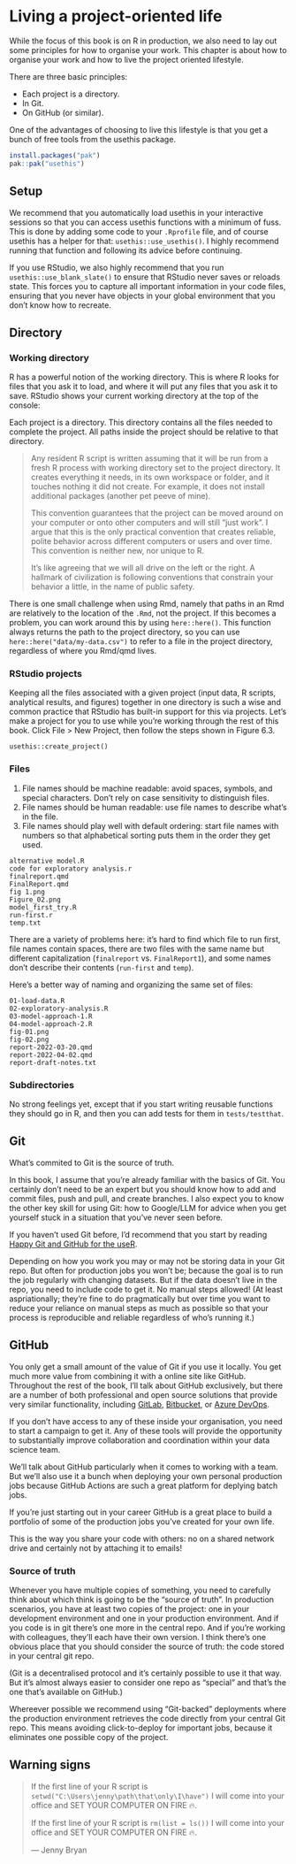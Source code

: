 # Living a project-oriented life

<!--
Drawn from:
* https://r4ds.hadley.nz/workflow-scripts#fig-new-project
* https://www.tidyverse.org/blog/2017/12/workflow-vs-script/
-->

While the focus of this book is on R in production, we also need to lay out some principles for how to organise your work. This chapter is about how to organise your work and how to live the project oriented lifestyle.

There are three basic principles:

* Each project is a directory.
* In Git.
* On GitHub (or similar).

One of the advantages of choosing to live this lifestyle is that you get a bunch of free tools from the usethis package.

```R
install.packages("pak")
pak::pak("usethis")
```

## Setup

We recommend that you automatically load usethis in your interactive sessions so that you can access usethis functions with a minimum of fuss. This is done by adding some code to your `.Rprofile` file, and of course usethis has a helper for that: `usethis::use_usethis()`. I highly recommend running that function and following its advice before continuing.

If you use RStudio, we also highly recommend that you run `usethis::use_blank_slate()` to ensure that RStudio never saves or reloads state. This forces you to capture all important information in your code files, ensuring that you never have objects in your global environment that you don't know how to recreate.

## Directory

### Working directory

R has a powerful notion of the working directory. This is where R looks for files that you ask it to load, and where it will put any files that you ask it to save. RStudio shows your current working directory at the top of the console:

Each project is a directory. This directory contains all the files needed to complete the project. All paths inside the project should be relative to that directory.

> Any resident R script is written assuming that it will be run from a fresh R process with working directory set to the project directory. It creates everything it needs, in its own workspace or folder, and it touches nothing it did not create. For example, it does not install additional packages (another pet peeve of mine).
>
> This convention guarantees that the project can be moved around on your computer or onto other computers and will still “just work”. I argue that this is the only practical convention that creates reliable, polite behavior across different computers or users and over time. This convention is neither new, nor unique to R.
>
> It’s like agreeing that we will all drive on the left or the right. A hallmark of civilization is following conventions that constrain your behavior a little, in the name of public safety.

There is one small challenge when using Rmd, namely that paths in an Rmd are relatively to the location of the `.Rmd`, not the project. If this becomes a problem, you can work around this by using `here::here()`. This function always returns the path to the project directory, so you can use `here::here("data/my-data.csv")` to refer to a file in the project directory, regardless of where you Rmd/qmd lives.

### RStudio projects

Keeping all the files associated with a given project (input data, R scripts, analytical results, and figures) together in one directory is such a wise and common practice that RStudio has built-in support for this via projects. Let’s make a project for you to use while you’re working through the rest of this book. Click File > New Project, then follow the steps shown in Figure 6.3.

`usethis::create_project()`

### Files

1. File names should be machine readable: avoid spaces, symbols, and special characters. Don’t rely on case sensitivity to distinguish files.
1. File names should be human readable: use file names to describe what’s in the file.
1. File names should play well with default ordering: start file names with numbers so that alphabetical sorting puts them in the order they get used.

```
alternative model.R
code for exploratory analysis.r
finalreport.qmd
FinalReport.qmd
fig 1.png
Figure_02.png
model_first_try.R
run-first.r
temp.txt
```

There are a variety of problems here: it’s hard to find which file to run first, file names contain spaces, there are two files with the same name but different capitalization (`finalreport` vs. `FinalReport1`), and some names don’t describe their contents (`run-first` and `temp`).

Here’s a better way of naming and organizing the same set of files:

```
01-load-data.R
02-exploratory-analysis.R
03-model-approach-1.R
04-model-approach-2.R
fig-01.png
fig-02.png
report-2022-03-20.qmd
report-2022-04-02.qmd
report-draft-notes.txt
```

### Subdirectories

No strong feelings yet, except that if you start writing reusable functions they should go in R, and then you can add tests for them in `tests/testthat`.

## Git

What's commited to Git is the source of truth.

In this book, I assume that you're already familiar with the basics of Git. You certainly don't need to be an expert but you should know how to add and commit files, push and pull, and create branches. I also expect you to know the other key skill for using Git: how to Google/LLM for advice when you get yourself stuck in a situation that you've never seen before.

If you haven't used Git before, I'd recommend that you start by reading [Happy Git and GitHub for the useR](https://happygitwithr.com/).

Depending on how you work you may or may not be storing data in your Git repo. But often for production jobs you won't be; because the goal is to run the job regularly with changing datasets. But if the data doesn't live in the repo, you need to include code to get it. No manual steps allowed! (At least aspriationally; they're fine to do pragmatically but over time you want to reduce your reliance on manual steps as much as possible so that your process is reproducible and reliable regardless of who's running it.)

## GitHub

You only get a small amount of the value of Git if you use it locally. You get much more value from combining it with a online site like GitHub. Throughout the rest of the book, I'll talk about GitHub exclusively, but there are a number of both professional and open source solutions that provide very similar functionality, including [GitLab](https://about.gitlab.com), [Bitbucket](https://bitbucket.org), or [Azure DevOps](https://azure.microsoft.com/en-us/services/devops/).

If you don't have access to any of these inside your organisation, you need to start a campaign to get it. Any of these tools will provide the opportunity to substantially improve collaboration and coordination within your data science team.

We'll talk about GitHub particularly when it comes to working with a team. But we'll also use it a bunch when deploying your own personal production jobs because GitHub Actions are such a great platform for deplying batch jobs.

If you're just starting out in your career GitHub is a great place to build a portfolio of some of the production jobs you've created for your own life.

This is the way you share your code with others: no on a shared network drive and certainly not by attaching it to emails!

### Source of truth

Whenever you have multiple copies of something, you need to carefully think about which think is going to be the "source of truth". In production scenarios, you have at least two copies of the project: one in your development environment and one in your production environment. And if you code is in git there's one more in the central repo. And if you're working with colleagues, they'll each have their own version. I think there's one obvious place that you should consider the source of truth: the code stored in your central git repo.

(Git is a decentralised protocol and it's certainly possible to use it that way. But it's almost always easier to consider one repo as "special" and that's the one that's available on GitHub.)

Whereever possible we recommend using "Git-backed" deployments where the production environment retrieves the code directly from your central Git repo. This means avoiding click-to-deploy for important jobs, because it eliminates one possible copy of the project.

## Warning signs

> If the first line of your R script is
> `setwd("C:\Users\jenny\path\that\only\I\have")`
> I will come into your office and SET YOUR COMPUTER ON FIRE 🔥.
>
> If the first line of your R script is
> `rm(list = ls())`
> I will come into your office and SET YOUR COMPUTER ON FIRE 🔥.
>
> --- Jenny Bryan
